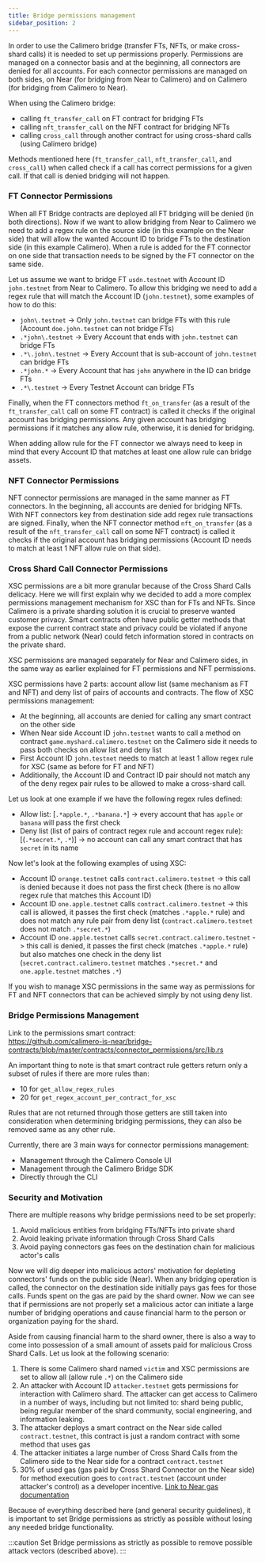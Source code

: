 ```yaml
---
title: Bridge permissions management
sidebar_position: 2
---
```


In order to use the Calimero bridge (transfer FTs, NFTs, or make cross-shard calls) it is needed to set up permissions properly.
Permissions are managed on a connector basis and at the beginning, all connectors are denied for all accounts. For each connector
permissions are managed on both sides, on Near (for bridging from Near to Calimero) and on Calimero (for bridging from Calimero to Near).

When using the Calimero bridge:
- calling `ft_transfer_call` on FT contract for bridging FTs
- calling `nft_transfer_call` on the NFT contract for bridging NFTs
- calling `cross_call` through another contract for using cross-shard calls (using Calimero bridge)

Methods mentioned here (`ft_transfer_call`, `nft_transfer_call`, and `cross_call`) when called check if a call has correct permissions for a given call. If that call is denied bridging will not happen.

### FT Connector Permissions

When all FT Bridge contracts are deployed all FT bridging will be denied (in both directions). Now if we want to allow bridging from Near to Calimero we need to add
a regex rule on the source side (in this example on the Near side) that will allow the wanted Account ID to bridge FTs to the destination side (in this example Calimero). When a rule is added for the FT connector on one side that transaction needs to be signed by the FT connector on the same side.

Let us assume we want to bridge FT `usdn.testnet` with Account ID `john.testnet` from Near to Calimero. To allow this bridging we need to add a regex rule that will match the Account ID (`john.testnet`), some examples of how to do this:
- `john\.testnet` -> Only `john.testnet` can bridge FTs with this rule (Account `doe.john.testnet` can not bridge FTs)
- `.*john\.testnet` -> Every Account that ends with `john.testnet` can bridge FTs
-  `.*\.john\.testnet` -> Every Account that is sub-account of `john.testnet` can bridge FTs
- `.*john.*` -> Every Account that has `john` anywhere in the ID can bridge FTs
- `.*\.testnet` -> Every Testnet Account can bridge FTs

Finally, when the FT connectors method `ft_on_transfer` (as a result of the `ft_transfer_call` call on some FT contract) is called it checks if the original account has bridging permissions.
Any given account has bridging permissions if it matches any allow rule, otherwise, it is denied for bridging.

When adding allow rule for the FT connector we always need to keep in mind that every Account ID that matches at least one allow rule can bridge assets.

### NFT Connector Permissions

NFT connector permissions are managed in the same manner as FT connectors. In the beginning, all accounts are denied for bridging NFTs.
With NFT connectors key from destination side add regex rule transactions are signed. Finally, when the NFT connector method `nft_on_transfer`
(as a result of the `nft_transfer_call` call on some NFT contract) is called it checks if the original account has bridging permissions (Account ID needs to match at least 1 NFT allow rule on that side).

### Cross Shard Call Connector Permissions

XSC permissions are a bit more granular because of the Cross Shard Calls delicacy. Here we will first explain why we decided to add a more complex permissions management mechanism for XSC than for FTs and NFTs.
Since Calimero is a private sharding solution it is crucial to preserve wanted customer privacy. Smart contracts often have public getter methods that expose the current contract state and privacy could be
violated if anyone from a public network (Near) could fetch information stored in contracts on the private shard.

XSC permissions are managed separately for Near and Calimero sides, in the same way as earlier explained for FT permissions and NFT permissions.

XSC permissions have 2 parts: account allow list (same mechanism as FT and NFT) and deny list of pairs of accounts and contracts.
The flow of XSC permissions management:
- At the beginning, all accounts are denied for calling any smart contract on the other side
- When Near side Account ID `john.testnet` wants to call a method on contract `game.myshard.calimero.testnet` on the Calimero side it needs to pass both checks on allow list and deny list
- First Account ID `john.testnet` needs to match at least 1 allow regex rule for XSC (same as before for FT and NFT)
- Additionally, the Account ID and Contract ID pair should not match any of the deny regex pair rules to be allowed to make a cross-shard call.

Let us look at one example if we have the following regex rules defined:
- Allow list: [`.*apple.*`, `.*banana.*`] -> every account that has `apple` or `banana` will pass the first check
- Deny list (list of pairs of contract regex rule and account regex rule): [(`.*secret.*`, `.*`)] -> no account can call any smart contract that has `secret` in its name

Now let's look at the following examples of using XSC:
- Account ID `orange.testnet` calls `contract.calimero.testnet` -> this call is denied because it does not pass the first check (there is no allow regex rule that matches this Account ID)
- Account ID `one.apple.testnet` calls `contract.calimero.testnet` -> this call is allowed, it passes the first check (matches `.*apple.*` rule) and does not match any rule pair from deny list (`contract.calimero.testnet` does not match `.*secret.*`)
- Account ID `one.apple.testnet` calls `secret.contract.calimero.testnet` -> this call is denied, it passes the first check (matches `.*apple.*` rule) but also matches one check in the deny list (`secret.contract.calimero.testnet` matches `.*secret.*` and `one.apple.testnet` matches `.*`)

If you wish to manage XSC permissions in the same way as permissions for FT and NFT connectors that can be achieved simply by not using deny list.

### Bridge Permissions Management

Link to the permissions smart contract: <br /> https://github.com/calimero-is-near/bridge-contracts/blob/master/contracts/connector_permissions/src/lib.rs

An important thing to note is that smart contract rule getters return only a subset of rules if there are more rules than:
- 10 for `get_allow_regex_rules`
- 20 for `get_regex_account_per_contract_for_xsc`

Rules that are not returned through those getters are still taken into consideration when determining bridging permissions, they can also be removed same as any other rule.

Currently, there are 3 main ways for connector permissions management:
- Management through the Calimero Console UI
- Management through the Calimero Bridge SDK
- Directly through the CLI

### Security and Motivation

There are multiple reasons why bridge permissions need to be set properly:
1. Avoid malicious entities from bridging FTs/NFTs into private shard
2. Avoid leaking private information through Cross Shard Calls
3. Avoid paying connectors gas fees on the destination chain for malicious actor's calls

Now we will dig deeper into malicious actors' motivation for depleting connectors' funds on the public side (Near).
When any bridging operation is called, the connector on the destination side initially pays gas fees for those calls. Funds spent
on the gas are paid by the shard owner. Now we can see that if permissions are not properly set a malicious actor can initiate a large
number of bridging operations and cause financial harm to the person or organization paying for the shard.

Aside from causing financial harm to the shard owner, there is also a way to come into possession of a small amount of assets paid
for malicious Cross Shard Calls. Let us look at the following scenario:
1. There is some Calimero shard named `victim` and XSC permissions are set to allow all (allow rule `.*`) on the Calimero side
2. An attacker with Account ID `attacker.testnet` gets permissions for interaction with Calimero shard. The attacker can get access to Calimero in a number of ways, including but not limited to: shard being public, being regular member of the shard community, social engineering, and information leaking.
3. The attacker deploys a smart contract on the Near side called `contract.testnet`, this contract is just a random contract with some method that uses gas
4. The attacker initiates a large number of Cross Shard Calls from the Calimero side to the Near side for a contract `contract.testnet`
5. 30% of used gas (gas paid by Cross Shard Connector on the Near side) for method execution goes to `contract.testnet` (account under attacker's control) as a developer incentive. [Link to Near gas documentation](https://docs.near.org/concepts/basics/transactions/gas)

Because of everything described here (and general security guidelines), it is important to set Bridge permissions as strictly as possible
without losing any needed bridge functionality.

:::caution
Set Bridge permissions as strictly as possible to remove possible attack vectors (described above).
:::
